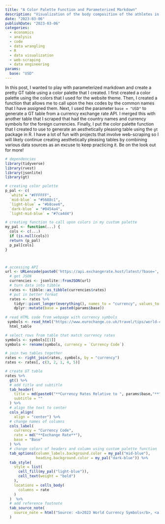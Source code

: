 ```yaml
---
title: "A Color Palette Function and Parameterized Markdown"
description: "Visualization of the body composition of the athletes in different track and field events. Data from #TidyTuesday."
date: "2023-03-06"
publishDate: "2023-03-06"
categories:
  - economics
  - analysis
  - code
  - data wrangling
  - R
  - data visualization
  - web-scraping
  - data engineering
params:
  base: "USD"
---
```


In this post, I wanted to play with parameterized markdown and create a pretty GT table using a color palette that I created. I first created a color palette using the colors that I used for the website theme. Then, I created a function that allows me to call upon the hex codes by the common names that I have assigned them. Next, I used the parameter `base = "USD"` to generate a GT table from a currency exchange rate API. I merged this with another table that I scraped that had the country names and currency symbols for the foreign currencies. Finally, I put the color palette function that I created to use to generate an aesthetically pleasing table using the `gt` package in R. I have a lot of fun with projects that involve web-scraping so I will likely continue creating aesthetically pleasing tables by combining various data sources as an excuse to keep practicing it. Be on the look out for more!

```r
# dependencies
library(tidyverse)
library(rvest)
library(jsonlite)
library(gt)

# creating color palette
p_pal <- c(
  `white`= "#FFFFFF",
  `mid-blue` = "#5688c1",
  `light-blue` = "#b8cee6",
  `dark-blue` = "#0454a4",
  `light-mid-blue` = "#7ca4d4")

# creating function to call upon colors in my custom palette
my_pal <- function(...) {
  cols <- c(...)
  if (is.null(cols))
  return (p_pal)
  p_pal[cols]
}



# accessing API
url <- URLencode(paste0('https://api.exchangerate.host/latest/?base=', params$base))
  # get JSON
  currencies <- jsonlite::fromJSON(url)
  # turn data into tibble
  rates <- tibble::as_tibble(currencies$rates)
  # put in better format
  rates <- rates %>% 
    tidyr::pivot_longer(everything(), names_to = "currency", values_to = "rate") %>% 
    dplyr::mutate(base = paste0(params$base))
  
# read HTML code from webpage with currency symbols
 symbols <- read_html("https://www.eurochange.co.uk/travel/tips/world-currency-abbreviations-symbols-and-codes-travel-money") %>%
  html_table

# select rows from table that match currency rates
symbols <- symbols[[1]]
symbols <- rename(symbols, currency = `Currency Code`)

# join two tables together
rates <- right_join(rates, symbols, by = "currency")
rates <- rates[, c(3, 2, 1, 4, 5)]

# create GT table  
rates %>% 
  gt() %>% 
  # add title and subtitle
  tab_header(
    title = md(paste0("**Currency Rates Relative to ", params$base,"**")),
    subtitle = ""
  ) %>%
  # align the text to center
  cols_align(
    align = "center") %>% 
  # change names of columns
  cols_label(
    currency = "Currency Code",
    rate = md("**Exchange Rate**"),
    base = "Base"
  ) %>%
  # change colors of headers and column using custom palette function
  tab_options(column_labels.background.color = my_pal("mid-blue"),
              heading.background.color = my_pal("dark-blue")) %>% 
  tab_style(
    style = list(
      cell_fill(my_pal("light-blue")),
      cell_text(weight = "bold")
    ),
    locations = cells_body(
      columns = rate
    )
  )  %>% 
  # add reference footnote
  tab_source_note(
    source_note = html("Source: <b>2023 World Currency Symbols</b>, <a href ='https://www.eurochange.co.uk/travel/tips/world-currency-abbreviations-symbols-and-codes-travel-money'>eurochange.co.uk</a>.<br>Source: <b>Foreign & Crypto Exchange Rates API</b>, <a href ='https://exchangerate.host/'>exchangerate.host</a>.")
  )
```
